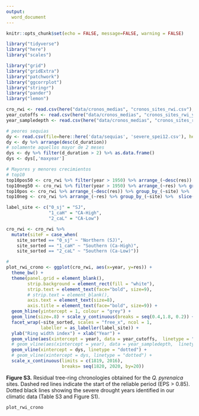 ```yaml
---
output: 
  word_document
---
```


```r
knitr::opts_chunk$set(echo = FALSE, message=FALSE, warning = FALSE)
```

```r
library("tidyverse")
library("here")
library("scales")

library("grid")
library("gridExtra")
library("patchwork")
library("ggcorrplot")
library("stringr")
library("pander")
library("lemon")
```



```r
cro_rwi <- read.csv(here("data/cronos_medias", "cronos_sites_rwi.csv"), header = TRUE, sep = ',')
year_cutoffs <- read.csv(here("data/cronos_medias", "cronos_sites_rwi_year_cutoffs.csv"), header = TRUE, sep = ',')
year_sampledepth <- read.csv(here("data/cronos_medias", "cronos_sites_rwi_year_sampledepth.csv"), header = TRUE, sep = ',')

# peores sequias 
dy <- read.csv(file=here::here('data/sequias', 'severe_spei12.csv'), header=TRUE)
dy <- dy %>% arrange(desc(d_duration))
# solamente aquellos mayor de 2 meses 
dys <- dy %>% filter(d_duration > 2) %>% as.data.frame() 
dys <- dys[,'maxyear'] 
```

```r
# Mayores y menores crecimientos 
# top10  
top10pos50 <- cro_rwi %>% filter(year > 1950) %>% arrange_(~desc(res)) %>% group_by_(~site) %>%  slice(1:10)
top10neg50 <- cro_rwi %>% filter(year > 1950) %>% arrange_(~res) %>% group_by_(~site) %>%  slice(1:10)
top10pos <- cro_rwi %>% arrange_(~desc(res)) %>% group_by_(~site) %>%  slice(1:10)
top10neg <- cro_rwi %>% arrange_(~res) %>% group_by_(~site) %>%  slice(1:10)
```

```r
label_site <- c("0_sj" = "SJ",
                "1_caH" = "CA-High",
                "2_caL" = "CA-Low")

cro_rwi <- cro_rwi %>% 
  mutate(siteF = case_when(
    site_sorted == "0_sj" ~ "Northern (SJ)",
    site_sorted == "1_caH" ~ "Southern (Ca-High)",
    site_sorted == "2_caL" ~ "Southern (Ca-Low)"))

# 
plot_rwi_crono <- ggplot(cro_rwi, aes(x=year, y=res)) +
  theme_bw() + 
  theme(panel.grid = element_blank(), 
        strip.background = element_rect(fill = "white"),
        strip.text = element_text(face="bold", size=9), 
        # strip.text = element_blank(), 
        axis.text = element_text(size=8), 
        axis.title = element_text(face="bold", size=9)) + 
  geom_hline(yintercept = 1, colour = "grey") + 
  geom_line(size=.8) + scale_y_continuous(breaks = seq(0.4,1.8, 0.2)) +
  facet_wrap(~site_sorted, scales = "free_x", ncol = 1,
             labeller = as_labeller(label_site)) + 
  ylab("Ring width index") + xlab("Year") + 
  geom_vline(aes(xintercept = year), data = year_cutoffs,  linetype = "dashed", colour='red') + 
  # geom_vline(aes(xintercept = year), data = year_sampledepth,  linetype = "dashed", colour='blue') +
  geom_vline(xintercept = dys, linetype = "dotted") + 
  # geom_vline(xintercept = dys, linetype = "dotted") + 
  scale_x_continuous(limits = c(1819, 2016), 
                     breaks= seq(1820, 2020, by=20)) 


```


**Figure S3.** Residual tree-ring chronologies obtained for the *Q. pyrenaica* sites. Dashed red lines indicate the start of the reliable period (EPS > 0.85). Dotted black lines showing the severe drought years identified in our climatic data (Table S3 and Figure S1). 

```r
plot_rwi_crono  
```

